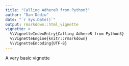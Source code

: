 ```yaml
---
title: "Calling AdhereR from Python3"
author: "Dan Dediu"
date: "`r Sys.Date()`"
output: rmarkdown::html_vignette
vignette: >
  %\VignetteIndexEntry{Calling AdhereR from Python3}
  %\VignetteEngine{knitr::rmarkdown}
  %\VignetteEncoding{UTF-8}
---
```


A very basic vignette

